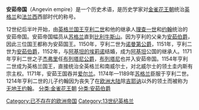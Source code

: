 {{Expand language}}
{{Infobox Former Country
| native_name = {{native name|fr|Empire Plantagenêt}}<ref>
The term ''imperium'' is used at least once in the 12th century, in the ''Dialogus de Scaccari'' ({{c.|1179}}),
''Per longa terrarum spatia triumphali victoria suum dilataverit imperium'' (Canchy, England, p. 118; Holt, 'The End of the Anglo-Norman Realm', p. 229). Some 20th-century historians have avoided the term ''empire'', 
Robert-Henri Bautier (1984) used ''espace Plantagenêt'', Jean Favier used ''complexe féodal''.
'' Empire Plantagenêt'' nevertheless remains current in French historiography.
{{Cite book|title = L'Empire des Plantagenêt, 1154–1224|last = Aurell|first = Martin|publisher = Perrin|year = 2003|isbn = 9782262019853|pages = 1}}
</ref>
| conventional_long_name = 安茹帝國
| common_name = 安茹
| era = 中世紀
| status = [[共主邦聯|共主邦聯]]、帝國
| government_type = [[封建制度|封建]]君主制
| year_start = 1154年
| year_end = 1259年<!-- Must be numeric for categorization to work -->
| life_span = 1154年–1214年
| event_start = [[亨利二世_(英格蘭)|安茹伯爵亨利]]繼承[[英格蘭王國|英格蘭]]
| date_start = 10月25日
| event_end = [[巴黎條約_(1259年)|巴黎條約]]
| date_end = 12月4日
| event1 = [[布汶戰役|布汶戰役]]，丟失了諾曼第和安茹
| date_event1 = 1214年7月27日
| image_flag = Royal Banner of England.svg
| flag = 安茹帝國的皇家橫幅
| flag_type = 皇家橫幅<br />(1198年後首用)
| flag_alt = The royal banner of England: a red flag with three pale golden lions passant guardant with blue claws and tongues, each on its own row.
| image_coat = Royal Arms of England (1198-1340).svg
| symbol_type = 皇家徽章
| symbol_type_article = Royal arms of England
| coat_alt = The royal arms of England: on a red shield three pale golden lions passant guardant with blue claws and tongues, each on its own row.
| image_map = Henry II, Plantagenet Empire.png
| image_map_caption = 安茹帝國極盛，於1189年
| capital = 沒有固定首都，法庭一般在[[昂熱|昂熱]]和[[希農|希農]]舉行。<br>國王大多定居於法蘭西領土。
| common_languages = [[古法語|古法語]] (通用語言)<br>[[拉丁語|拉丁語]] (官方語言)
----諾曼第 ([[諾曼法語|諾曼法語]])、英格蘭上層 ([[盎格魯-諾曼語|盎格魯-諾曼語]])、英格蘭下層 ([[中古英語|中古英語]])、阿基坦 ([[普瓦圖方言|普瓦圖方言]]、[[奧克語|奧克語]]、[[巴斯克語|巴斯克語]])、威爾士 ([[中古威爾斯語|中古威爾斯語]])、布列塔尼 ([[布列塔尼語|布列塔尼語]])、愛爾蘭 ([[中古愛爾蘭語|中古愛爾蘭語]]）
| religion = [[天主教會|羅馬公教]] (官方)
| currency = [[里弗爾|里弗爾]]、銀便士、金便士
| title_leader = 國王、親王、公爵、伯爵、爵士
| leader1 = [[亨利二世_(英格蘭)|亨利二世]]
| year_leader1 = 1154年–1189年
| leader2 = [[理查一世|理查一世]]
| year_leader2 = 1189年–1199年
| leader3 = [[约翰_(英格兰国王)|约翰一世]]
| year_leader3 = 1199年–1216年 <small>(安茹帝國實質瓦解於1214年)</small>
| leader4 = [[亨利三世_(英格蘭)|亨利三世]]
| year_leader4 = 1216年–1259年 <small>(''[[de_jure|de jure]]''統治)</small>
| today = {{plainlist|
*法國
*根西
*愛爾蘭
*聯合王國}}
|demonym=|area_km2=|area_rank=|GDP_PPP=|GDP_PPP_year=|HDI=|HDI_year=}}
'''安茹帝国'''（Angevin empire）是一个历史术语，是历史学家对[[金雀花王朝|金雀花王朝]]统治[[英格兰|英格兰]]和[[法国|法兰西]]西部时代的称号。

12世纪后半叶开始，由[[英格兰国王|英格兰国王]][[亨利二世_(英格兰)|亨利二世]]和他的继承人[[理查一世|理查一世]]和[[约翰_(英格兰国王)|约翰]]统治的安茹帝国。安茹帝国幅员从[[苏格兰|苏格兰]]直到[[比利牛斯山|比利牛斯山]]。因为亨利的父亲为[[安茹伯爵|安茹伯爵]]，因此三位国王都称为安茹国王。1150年，亨利二世为[[诺曼底公爵|诺曼第公爵]]，1151年，亨利二世为[[安茹伯爵|安茹伯爵]]，1152年，与[[阿基坦的埃莉诺|阿基坦的埃莉诺]]结婚，成为[[阿基坦|阿基坦]]公国的继承人。1171年亨利二世之子[[若弗鲁瓦二世_(布列塔尼)|杰弗里]]任[[布列塔尼公爵|布列塔尼公爵]]，[[布列塔尼半岛|布列塔尼]]也并入安茹帝国。1154年亨利二世成为英格兰国王，直接统治全英格兰和南威尔士，对北威尔士的领土圭内斯有宗主权。1171年，安茹王国吞并[[爱尔兰|爱尔兰]]。1174年—1189年[[苏格兰|苏格兰]]臣服于亨利二世。1214年亨利二世的儿子约翰因为丧失了在[[歐洲大陸|欧洲大陆]]除[[吉耶讷|吉耶讷]]以外的领土而被称为[[约翰_(英格兰国王)|无地王约翰]]。
{{帝国}}
[[分类:金雀花王朝|分类:金雀花王朝]]
[[分类:安茹伯爵|分类:安茹伯爵]]
[[Category:已不存在的欧洲帝国|Category:已不存在的欧洲帝国]]
[[Category:13世纪英格兰|Category:13世纪英格兰]]